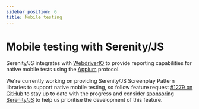 ```yaml
---
sidebar_position: 6
title: Mobile testing
---
```


# Mobile testing with Serenity/JS

Serenity/JS integrates with [WebdriverIO](/handbook/test-runners/webdriverio) to provide reporting capabilities for native mobile tests using the [Appium](https://webdriver.io/docs/api/appium/) protocol.

We're currently working on providing Serenity/JS Screenplay Pattern libraries to support native mobile testing, so follow feature request [#1279 on GitHub](https://github.com/serenity-js/serenity-js/issues/1279) to stay up to date with the progress
and consider [sponsoring Serenity/JS](https://github.com/sponsors/serenity-js) to help us prioritise the development of this feature.
